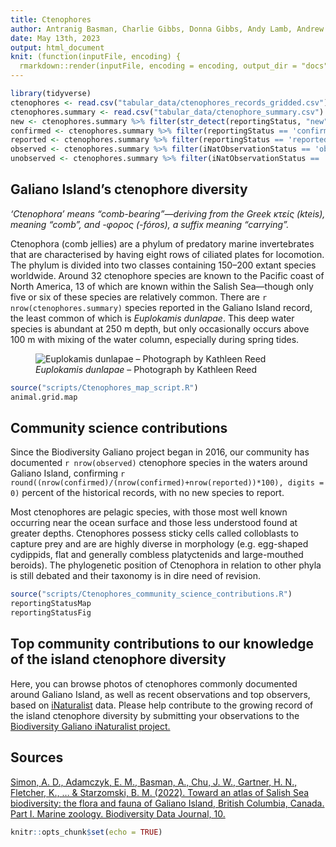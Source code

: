 ```yaml
---
title: Ctenophores
author: Antranig Basman, Charlie Gibbs, Donna Gibbs, Andy Lamb, Andrew Simon
date: May 13th, 2023
output: html_document
knit: (function(inputFile, encoding) {
  rmarkdown::render(inputFile, encoding = encoding, output_dir = "docs") })
---
```


```r
library(tidyverse)
ctenophores <- read.csv("tabular_data/ctenophores_records_gridded.csv")
ctenophores.summary <- read.csv("tabular_data/ctenophore_summary.csv")
new <- ctenophores.summary %>% filter(str_detect(reportingStatus, "new")) 
confirmed <- ctenophores.summary %>% filter(reportingStatus == 'confirmed') 
reported <- ctenophores.summary %>% filter(reportingStatus == 'reported') 
observed <- ctenophores.summary %>% filter(iNatObservationStatus == 'observed') 
unobserved <- ctenophores.summary %>% filter(iNatObservationStatus == 'unobserved') 
```

## Galiano Island's ctenophore diversity

*‘Ctenophora’ means “comb-bearing”—deriving from the Greek κτείς (kteis), meaning "comb", and -φορος (-fóros), a suffix meaning "carrying”.*

Ctenophora (comb jellies) are a phylum of predatory marine invertebrates that are characterised by having eight rows of ciliated plates for locomotion. The phylum is divided into two classes containing 150–200 extant species worldwide. Around 32 ctenophore species are known to the Pacific coast of North America, 13 of which are known within the Salish Sea—though only five or six of these species are relatively common. There are `r nrow(ctenophores.summary)` species reported in the Galiano Island record, the least common of which is *Euplokamis dunlapae*. This deep water species is abundant at 250 m depth, but only occasionally occurs above 100 m with mixing of the water column, especially during spring tides.

![*Euplokamis dunlapae* – Photograph by Kathleen Reed](media/Euplokamis_dunlapae_Kathleen_Reed.jpeg)

```r
source("scripts/Ctenophores_map_script.R")
animal.grid.map
```

## Community science contributions

Since the Biodiversity Galiano project began in 2016, our community has documented `r nrow(observed)` ctenophore species in the waters around Galiano Island, confirming `r round((nrow(confirmed)/(nrow(confirmed)+nrow(reported))*100), digits = 0)` percent of the historical records, with no new species to report.

Most ctenophores are pelagic species, with those most well known occurring near the ocean surface and those less understood found at greater depths. Ctenophores possess sticky cells called colloblasts to capture prey and are are highly diverse in morphology (e.g. egg-shaped cydippids, flat and generally combless platyctenids and large-mouthed beroids). The phylogenetic position of Ctenophora in relation to other phyla is still debated and their taxonomy is in dire need of revision.

```r
source("scripts/Ctenophores_community_science_contributions.R")
reportingStatusMap
reportingStatusFig
```

## Top community contributions to our knowledge of the island ctenophore diversity

Here, you can browse photos of ctenophores commonly documented around Galiano Island, as well as recent observations and top observers, based on [iNaturalist](http://inaturalist.org/) data. Please help contribute to the growing record of the island ctenophore diversity by submitting your observations to the [Biodiversity Galiano iNaturalist project.](http://inaturalist.org/projects/biodiversity-galiano-island) 

<span class="mxcw-nonLeafletPane mxcw-paneName-TopContributions html-widget leaflet"></span>

## Sources

[Simon, A. D., Adamczyk, E. M., Basman, A., Chu, J. W., Gartner, H. N., Fletcher, K., ... & Starzomski, B. M. (2022). Toward an atlas of Salish Sea biodiversity: the flora and fauna of Galiano Island, British Columbia, Canada. Part I. Marine zoology. Biodiversity Data Journal, 10.](https://bdj.pensoft.net/article/76050/)

```r
knitr::opts_chunk$set(echo = TRUE)
```

